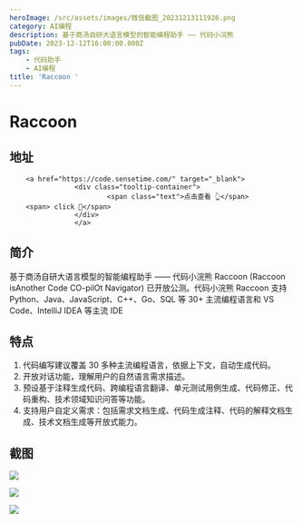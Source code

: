 ```yaml
---
heroImage: /src/assets/images/微信截图_20231213111926.png
category: AI编程
description: 基于商汤自研大语言模型的智能编程助手 —— 代码小浣熊
pubDate: 2023-12-12T16:00:00.000Z
tags:
    - 代码助手
    - AI编程
title: 'Raccoon '
---
```


# Raccoon

## 地址

        <a href="https://code.sensetime.com/" target="_blank">
                    <div class="tooltip-container">
                            <span class="text">点击查看 👆</span>
        <span> click 👋</span>
                    </div>
                    </a>
## 简介

基于商汤自研大语言模型的智能编程助手 —— 代码小浣熊 Raccoon (Raccoon isAnother Code CO-pilOt Navigator) 已开放公测。代码小浣熊 Raccoon 支持 Python、Java、JavaScript、C++、Go、SQL 等 30+ 主流编程语言和 VS Code、IntelliJ IDEA 等主流 IDE

## 特点

1. 代码编写建议覆盖 30 多种主流编程语言，依据上下文，自动生成代码。
2. 开放对话功能，理解用户的自然语言需求描述。
3. 预设基于注释生成代码、跨编程语言翻译、单元测试用例生成、代码修正、代码重构、技术领域知识问答等功能。
4. 支持用户自定义需求：包括需求文档生成、代码生成注释、代码的解释文档生成、技术文档生成等开放式能力。

## 截图

![](/src/assets/images/微信截图_20231213111934.png)

![](/src/assets/images/微信截图_20231213111940.png)

![](/src/assets/images/微信截图_20231213112107.png)
